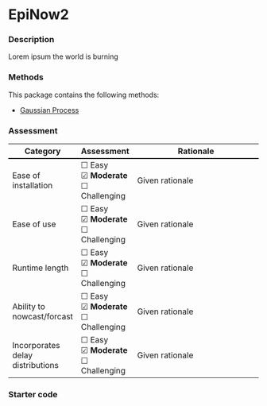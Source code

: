 # EpiNow2 {.unnumbered}

### Description

Lorem ipsum the world is burning

### Methods

This package contains the following methods:

- [Gaussian Process](methods_time.qmd#sec-gaussianprocess)

### Assessment

```{=html}
<table>
    <!---HEADING --->
    <tr style="border-top: none;">
      <th style="font-weight: bold; width: 20%">Category</th>
      <th style="font-weight: bold; width: 20%">Assessment</th>
      <th style="font-weight: bold; width: 50%">Rationale</th>
    </tr>
    <tr style="border-top: 2px solid;">
        <td>Ease of installation</td>
        <td>
          ☐ Easy <div style="height:1px;"><br></div>
          ☑ <b>Moderate</b> <div style="height:1px;"><br></div>
          ☐ Challenging
        </td>
        <td>Given rationale</td>
    </tr>
        <tr>
        <td>Ease of use</td>
        <td>
          ☐ Easy <div style="height:1px;"><br></div>
          ☑ <b>Moderate</b> <div style="height:1px;"><br></div>
          ☐ Challenging
        </td>
        <td>Given rationale</td>
    </tr>
            <tr>
        <td>Runtime length</td>
        <td>
          ☐ Easy <div style="height:1px;"><br></div>
          ☑ <b>Moderate</b> <div style="height:1px;"><br></div>
          ☐ Challenging
        </td>
        <td>Given rationale</td>
    </tr>
                <tr>
        <td>Ability to nowcast/forcast</td>
        <td>
          ☐ Easy <div style="height:1px;"><br></div>
          ☑ <b>Moderate</b> <div style="height:1px;"><br></div>
          ☐ Challenging
        </td>
        <td>Given rationale</td>
    </tr>
                    <tr>
        <td>Incorporates delay distributions</td>
        <td>
          ☐ Easy <div style="height:1px;"><br></div>
          ☑ <b>Moderate</b> <div style="height:1px;"><br></div>
          ☐ Challenging
        </td>
        <td>Given rationale</td>
    </tr>
</table>
```

### Starter code
